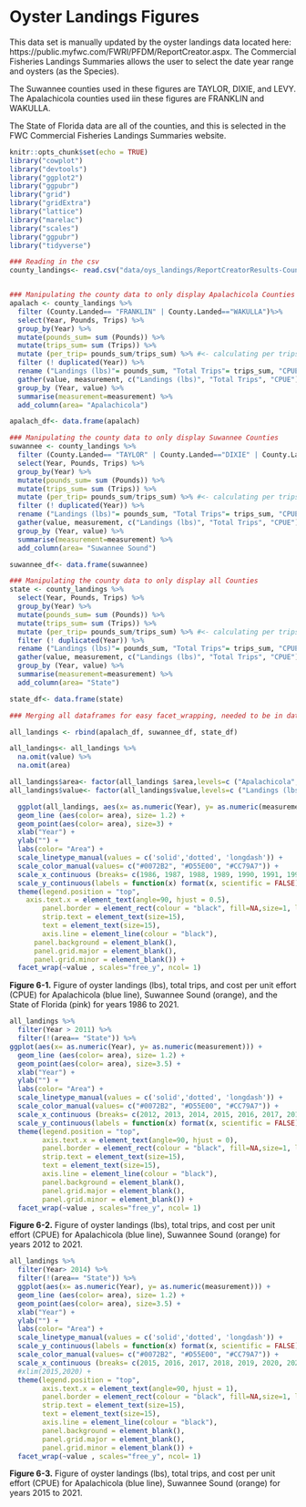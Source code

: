 # Oyster Landings Figures  
  
This data set is manually updated by the oyster landings data located here: https://public.myfwc.com/FWRI/PFDM/ReportCreator.aspx.  The Commercial Fisheries Landings Summaries allows the user to select the date year range and oysters (as the Species).  

The Suwannee counties used in these figures are TAYLOR, DIXIE, and LEVY.  
The Apalachicola counties used iin these figures are FRANKLIN and WAKULLA.  
  
  
The State of Florida data are all of the counties, and this is selected in the FWC Commercial Fisheries Landings Summaries website.  


```r
knitr::opts_chunk$set(echo = TRUE)
library("cowplot")
library("devtools")
library("ggplot2")
library("ggpubr")
library("grid")
library("gridExtra")
library("lattice")
library("marelac")
library("scales")
library("ggpubr")
library("tidyverse")
```
  
```r

### Reading in the csv
county_landings<- read.csv("data/oys_landings/ReportCreatorResults-County.csv", header= T, skip = 9)


### Manipulating the county data to only display Apalachicola Counties
apalach <- county_landings %>% 
  filter (County.Landed== "FRANKLIN" | County.Landed=="WAKULLA")%>%
  select(Year, Pounds, Trips) %>% 
  group_by(Year) %>% 
  mutate(pounds_sum= sum (Pounds)) %>% 
  mutate(trips_sum= sum (Trips)) %>% 
  mutate (per_trip= pounds_sum/trips_sum) %>% #<- calculating per trips
  filter (! duplicated(Year)) %>% 
  rename ("Landings (lbs)"= pounds_sum, "Total Trips"= trips_sum, "CPUE"= per_trip) %>% 
  gather(value, measurement, c("Landings (lbs)", "Total Trips", "CPUE")) %>% 
  group_by (Year, value) %>% 
  summarise(measurement=measurement) %>% 
  add_column(area= "Apalachicola")

apalach_df<- data.frame(apalach)

### Manipulating the county data to only display Suwannee Counties
suwannee <- county_landings %>% 
  filter (County.Landed== "TAYLOR" | County.Landed=="DIXIE" | County.Landed=="LEVY") %>% #<- filtering out counties
  select(Year, Pounds, Trips) %>% 
  group_by(Year) %>% 
  mutate(pounds_sum= sum (Pounds)) %>% 
  mutate(trips_sum= sum (Trips)) %>% 
  mutate (per_trip= pounds_sum/trips_sum) %>% #<- calculating per trips
  filter (! duplicated(Year)) %>% 
  rename ("Landings (lbs)"= pounds_sum, "Total Trips"= trips_sum, "CPUE"= per_trip) %>% 
  gather(value, measurement, c("Landings (lbs)", "Total Trips", "CPUE")) %>% 
  group_by (Year, value) %>% 
  summarise(measurement=measurement) %>% 
  add_column(area= "Suwannee Sound")

suwannee_df<- data.frame(suwannee)

### Manipulating the county data to only display all Counties
state <- county_landings %>% 
  select(Year, Pounds, Trips) %>% 
  group_by(Year) %>% 
  mutate(pounds_sum= sum (Pounds)) %>% 
  mutate(trips_sum= sum (Trips)) %>% 
  mutate (per_trip= pounds_sum/trips_sum) %>% #<- calculating per trips
  filter (! duplicated(Year)) %>% 
  rename ("Landings (lbs)"= pounds_sum, "Total Trips"= trips_sum, "CPUE"= per_trip) %>% 
  gather(value, measurement, c("Landings (lbs)", "Total Trips", "CPUE")) %>% 
  group_by (Year, value) %>% 
  summarise(measurement=measurement) %>% 
  add_column(area= "State")

state_df<- data.frame(state)

### Merging all dataframes for easy facet_wrapping, needed to be in data.frame for rbind to function

all_landings <- rbind(apalach_df, suwannee_df, state_df)

all_landings<- all_landings %>% 
  na.omit(value) %>% 
  na.omit(area)

all_landings$area<- factor(all_landings $area,levels=c ("Apalachicola", "Suwannee Sound", "State"))
all_landings$value<- factor(all_landings$value,levels=c ("Landings (lbs)", "Total Trips", "CPUE"))

```
  
```r
  ggplot(all_landings, aes(x= as.numeric(Year), y= as.numeric(measurement))) +
  geom_line (aes(color= area), size= 1.2) +
  geom_point(aes(color= area), size=3) +
  xlab("Year") +
  ylab("") +
  labs(color= "Area") +
  scale_linetype_manual(values = c('solid','dotted', 'longdash')) + 
  scale_color_manual(values= c("#0072B2", "#D55E00", "#CC79A7")) +
  scale_x_continuous (breaks= c(1986, 1987, 1988, 1989, 1990, 1991, 1992, 1993, 1994, 1995, 1996, 1997, 1998, 1999, 2000, 2001, 2002, 2003, 2004, 2005, 2006, 2007, 2008, 2009, 2010, 2011, 2012, 2013, 2014,2015, 2016, 2017,2018, 2019, 2020, 2021), labels= c(1986, "", 1988, "", 1990, "", 1992, "", 1994, "", 1996, "", 1998, "", 2000, "", 2002, "", 2004, "", 2006, "", 2008, "", 2010, "", 2012, "", 2014,"", 2016, "",2018, "", 2020, 2021)) +
  scale_y_continuous(labels = function(x) format(x, scientific = FALSE)) +
  theme(legend.position = "top",
    axis.text.x = element_text(angle=90, hjust = 0.5), 
        panel.border = element_rect(colour = "black", fill=NA,size=1, linetype="solid"), 
        strip.text = element_text(size=15),
        text = element_text(size=15),
        axis.line = element_line(colour = "black"),
      panel.background = element_blank(),
      panel.grid.major = element_blank(), 
      panel.grid.minor = element_blank()) +
  facet_wrap(~value , scales="free_y", ncol= 1) 
```
  
**Figure 6-1.** Figure of oyster landings (lbs), total trips, and cost per unit effort (CPUE) for Apalachicola (blue line), Suwannee Sound (orange), and the State of Florida (pink) for years 1986 to 2021.  
  
```r
all_landings %>% 
  filter(Year > 2011) %>% 
  filter(!(area== "State")) %>% 
ggplot(aes(x= as.numeric(Year), y= as.numeric(measurement))) +
  geom_line (aes(color= area), size= 1.2) +
  geom_point(aes(color= area), size=3.5) +
  xlab("Year") +
  ylab("") +
  labs(color= "Area") +
  scale_linetype_manual(values = c('solid','dotted', 'longdash')) + 
  scale_color_manual(values= c("#0072B2", "#D55E00", "#CC79A7")) +
  scale_x_continuous (breaks= c(2012, 2013, 2014, 2015, 2016, 2017, 2018, 2019, 2020, 2021)) +
  scale_y_continuous(labels = function(x) format(x, scientific = FALSE)) +
  theme(legend.position = "top",
        axis.text.x = element_text(angle=90, hjust = 0), 
        panel.border = element_rect(colour = "black", fill=NA,size=1, linetype="solid"), 
        strip.text = element_text(size=15),
        text = element_text(size=15),
        axis.line = element_line(colour = "black"),
        panel.background = element_blank(),
        panel.grid.major = element_blank(), 
        panel.grid.minor = element_blank()) +
  facet_wrap(~value , scales="free_y", ncol= 1) 

```
  
**Figure 6-2.** Figure of oyster landings (lbs), total trips, and cost per unit effort (CPUE) for Apalachicola (blue line), Suwannee Sound (orange) for years 2012 to 2021.  
  
  
```r
all_landings %>% 
  filter(Year> 2014) %>% 
  filter(!(area== "State")) %>% 
  ggplot(aes(x= as.numeric(Year), y= as.numeric(measurement))) +
  geom_line (aes(color= area), size= 1.2) +
  geom_point(aes(color= area), size=3.5) +
  xlab("Year") +
  ylab("") +
  labs(color= "Area") +
  scale_linetype_manual(values = c('solid','dotted', 'longdash')) + 
  scale_y_continuous(labels = function(x) format(x, scientific = FALSE)) +
  scale_color_manual(values= c("#0072B2", "#D55E00", "#CC79A7")) +
  scale_x_continuous (breaks= c(2015, 2016, 2017, 2018, 2019, 2020, 2021)) +
  #xlim(2015,2020) +
  theme(legend.position = "top",
        axis.text.x = element_text(angle=90, hjust = 1), 
        panel.border = element_rect(colour = "black", fill=NA,size=1, linetype="solid"), 
        strip.text = element_text(size=15),
        text = element_text(size=15),
        axis.line = element_line(colour = "black"),
        panel.background = element_blank(),
        panel.grid.major = element_blank(), 
        panel.grid.minor = element_blank()) +
  facet_wrap(~value , scales="free_y", ncol= 1) 

```
  
**Figure 6-3.** Figure of oyster landings (lbs), total trips, and cost per unit effort (CPUE) for Apalachicola (blue line), Suwannee Sound (orange) for years 2015 to 2021.  
  
